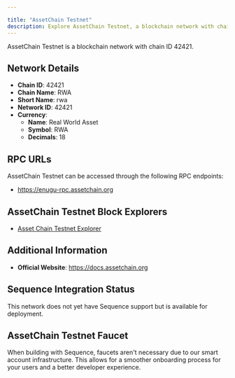 ```yaml
---

title: "AssetChain Testnet"
description: Explore AssetChain Testnet, a blockchain network with chain ID 42421. Learn about its native currency, Real World Asset, and how to interact with the network.
---
```




AssetChain Testnet is a blockchain network with chain ID 42421.

## Network Details

- **Chain ID**: 42421
- **Chain Name**: RWA
- **Short Name**: rwa
- **Network ID**: 42421
- **Currency**: 
  - **Name**: Real World Asset
  - **Symbol**: RWA
  - **Decimals**: 18

## RPC URLs

AssetChain Testnet can be accessed through the following RPC endpoints:

- https://enugu-rpc.assetchain.org

## AssetChain Testnet Block Explorers

- [Asset Chain Testnet Explorer](https://scan-testnet.assetchain.org)

## Additional Information

- **Official Website**: https://docs.assetchain.org

## Sequence Integration Status

This network does not yet have Sequence support but is available for deployment.

## AssetChain Testnet Faucet

When building with Sequence, faucets aren't necessary due to our smart account infrastructure. This allows for a smoother onboarding process for your users and a better developer experience.
